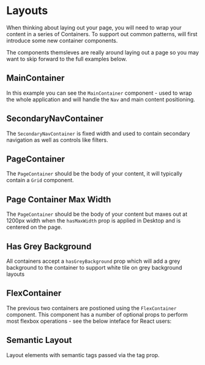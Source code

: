 
<Meta of={LayoutStories} />

# Layouts

When thinking about laying out your page, you will need to wrap your content in a series of Containers. To support out common patterns, will first introduce some new container components.

The components themsleves are really around laying out a page so you may want to skip forward to the full examples below.

## MainContainer

In this example you can see the `MainContainer` component - used to wrap the whole application and will handle the `Nav` and main content positioning.

<Canvas of={LayoutStories.MainContainerUsage} />

<RenderHtmlMarkup of={LayoutStories.MainContainerUsage} />

## SecondaryNavContainer

The `SecondaryNavContainer` is fixed width and used to contain secondary navigation as well as controls like filters.

<Canvas of={LayoutStories.SecondaryNavContainerUsage} />

<RenderHtmlMarkup of={LayoutStories.SecondaryNavContainerUsage} />

## PageContainer

The `PageContainer` should be the body of your content, it will typically contain a `Grid` component.

<Canvas of={LayoutStories.PageContainerUsage} />

<RenderHtmlMarkup of={LayoutStories.PageContainerUsage} />

## Page Container Max Width

The `PageContainer` should be the body of your content but maxes out at 1200px width when the `hasMaxWidth` prop is applied in Desktop and is centered on the page.

<Canvas of={LayoutStories.PageContainerMaxWidth} />

<RenderHtmlMarkup of={LayoutStories.PageContainerMaxWidth} />

## Has Grey Background

All containers accept a `hasGreyBackground` prop which will add a grey background to the container to support white tile on grey background layouts

<Canvas of={LayoutStories.HasGreyBackground} />

<RenderHtmlMarkup of={LayoutStories.HasGreyBackground} />

## FlexContainer

The previous two containers are postioned using the `FlexContainer` component. This component has a number of optional props to perform most flexbox operations - see the below inteface for React users:

<Controls />

<Canvas of={LayoutStories.FlexContainerUsage} />

<RenderHtmlMarkup of={LayoutStories.FlexContainerUsage} />

## Semantic Layout

Layout elements with semantic tags passed via the tag prop.

<Canvas of={LayoutStories.TaggedLayouts} />

<RenderHtmlMarkup of={LayoutStories.TaggedLayouts} />
